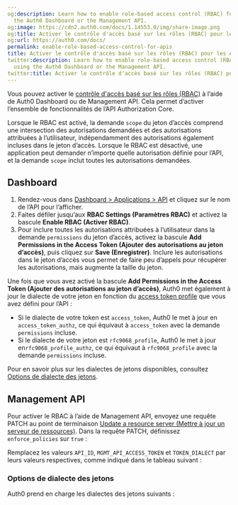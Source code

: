 ```yaml
---
og:description: Learn how to enable role-based access control (RBAC) for an API using
  the Auth0 Dashboard or the Management API.
og:image: https://cdn2.auth0.com/docs/1.14553.0/img/share-image.png
og:title: Activer le contrôle d'accès basé sur les rôles (RBAC) pour les API
og:url: https://auth0.com/docs/
permalink: enable-role-based-access-control-for-apis
title: Activer le contrôle d'accès basé sur les rôles (RBAC) pour les API
twitter:description: Learn how to enable role-based access control (RBAC) for an API
  using the Auth0 Dashboard or the Management API.
twitter:title: Activer le contrôle d'accès basé sur les rôles (RBAC) pour les API
---
```


Vous pouvez activer le [contrôle d'accès basé sur les rôles (RBAC)](/rbac) à l’aide de Auth0 Dashboard ou de Management API. Cela permet d’activer l’ensemble de fonctionnalités de l’API Authorization Core.

Lorsque le RBAC est activé, la demande `scope` du jeton d’accès comprend une intersection des autorisations demandées et des autorisations attribuées à l’utilisateur, indépendamment des autorisations également incluses dans le jeton d’accès. Lorsque le RBAC est désactivé, une application peut demander n’importe quelle autorisation définie pour l’API, et la demande `scope` inclut toutes les autorisations demandées.



## Dashboard

1. Rendez-vous dans [Dashboard > Applications > API](%24%7Bmanage_url%7D/#/apis) et cliquez sur le nom de l’API pour l’afficher.
2. Faites défiler jusqu’aux **RBAC Settings (Paramètres RBAC)** et activez la bascule **Enable RBAC (Activer RBAC)**.
3. Pour inclure toutes les autorisations attribuées à l’utilisateur dans la demande `permissions` du jeton d’accès, activez la bascule **Add Permissions in the Access Token (Ajouter des autorisations au jeton d’accès)**, puis cliquez sur **Save (Enregistrer)**. Inclure les autorisations dans le jeton d’accès vous permet de faire peu d’appels pour récupérer les autorisations, mais augmente la taille du jeton.

Une fois que vous avez activé la bascule **Add Permissions in the Access Token (Ajouter des autorisations au jeton d’accès)**, Auth0 met également à jour le dialecte de votre jeton en fonction du [access token profile](/access-token-profiles) que vous avez défini pour l’API :

* Si le dialecte de votre token est `access_token`, Auth0 le met à jour en `access_token_authz`, ce qui équivaut à `access_token` avec la demande `permissions` incluse.
* Si le dialecte de votre jeton est `rfc9068_profile`, Auth0 le met à jour en`rfc9068_profile_authz`, ce qui équivaut à `rfc9068_profile` avec la demande `permissions` incluse.

Pour en savoir plus sur les dialectes de jetons disponibles, consultez [Options de dialecte des jetons](#token-dialect-options).

## Management API

Pour activer le RBAC à l’aide de Management API, envoyez une requête PATCH au point de terminaison [Update a resource server (Mettre à jour un serveur de ressources)](https://auth0.com/docs/api/management/v2/resource-servers/patch-resource-servers-by-id). Dans la requête PATCH, définissez `enforce_policies` sur `true` :



Remplacez les valeurs `API_ID`, `MGMT_API_ACCESS_TOKEN` et `TOKEN_DIALECT` par leurs valeurs respectives, comme indiqué dans le tableau suivant :



### Options de dialecte des jetons

Auth0 prend en charge les dialectes des jetons suivants :